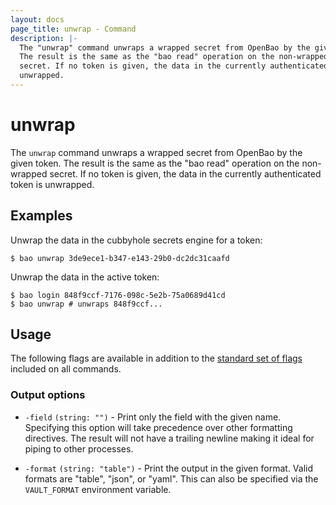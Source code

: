 ```yaml
---
layout: docs
page_title: unwrap - Command
description: |-
  The "unwrap" command unwraps a wrapped secret from OpenBao by the given token.
  The result is the same as the "bao read" operation on the non-wrapped
  secret. If no token is given, the data in the currently authenticated token is
  unwrapped.
---
```


# unwrap

The `unwrap` command unwraps a wrapped secret from OpenBao by the given token. The
result is the same as the "bao read" operation on the non-wrapped secret. If
no token is given, the data in the currently authenticated token is unwrapped.

## Examples

Unwrap the data in the cubbyhole secrets engine for a token:

```shell-session
$ bao unwrap 3de9ece1-b347-e143-29b0-dc2dc31caafd
```

Unwrap the data in the active token:

```shell-session
$ bao login 848f9ccf-7176-098c-5e2b-75a0689d41cd
$ bao unwrap # unwraps 848f9ccf...
```

## Usage

The following flags are available in addition to the [standard set of
flags](/vault/docs/commands) included on all commands.

### Output options

- `-field` `(string: "")` - Print only the field with the given name. Specifying
  this option will take precedence over other formatting directives. The result
  will not have a trailing newline making it ideal for piping to other processes.

- `-format` `(string: "table")` - Print the output in the given format. Valid
  formats are "table", "json", or "yaml". This can also be specified via the
  `VAULT_FORMAT` environment variable.
